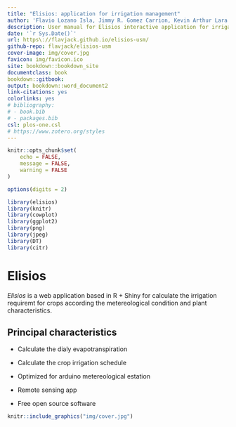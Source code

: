 ---
title: "Elisios: application for irrigation management"
author: 'Flavio Lozano Isla, Jimmy R. Gomez Carrion, Kevin Arthur Lara Jauregui'
description: User manual for Elisios interactive application for irrigation magament for agriculture
date: '`r Sys.Date()`'
url: https\://flavjack.github.io/elisios-usm/
github-repo: flavjack/elisios-usm
cover-image: img/cover.jpg
favicon: img/favicon.ico
site: bookdown::bookdown_site
documentclass: book
bookdown::gitbook:
output: bookdown::word_document2
link-citations: yes
colorlinks: yes
# bibliography: 
# - book.bib
# - packages.bib
csl: plos-one.csl
# https://www.zotero.org/styles
---


```{r setup, include=FALSE}

knitr::opts_chunk$set(
	echo = FALSE,
	message = FALSE,
	warning = FALSE
)

options(digits = 2)

library(elisios)
library(knitr)
library(cowplot)
library(ggplot2)
library(png)
library(jpeg)
library(DT)
library(citr)

```


# Elisios

_Elisios_ is a web application based in R + Shiny for calculate the irrigation requiremt for crops according the metereological condition and plant characteristics.


## Principal characteristics

- Calculate the dialy evapotranspiration

- Calculate the crop irrigation schedule

- Optimized for arduino metereological estation

- Remote sensing app

- Free open source software


```{r, fig.align='center'}
knitr::include_graphics("img/cover.jpg")
```


